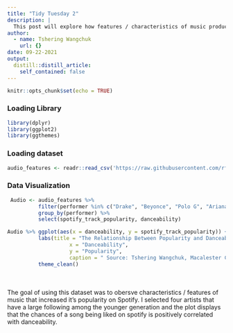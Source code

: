 ```yaml
---
title: "Tidy Tuesday 2"
description: |
  This post will explore how features / characteristics of music production affect their popularity on Spotify
author:
  - name: Tshering Wangchuk
    url: {}
date: 09-22-2021
output:
  distill::distill_article:
    self_contained: false
---
```


```r
knitr::opts_chunk$set(echo = TRUE)
```

### Loading Library

```r
library(dplyr)
library(ggplot2)
library(ggthemes)
```

### Loading dataset

```r
audio_features <- readr::read_csv('https://raw.githubusercontent.com/rfordatascience/tidytuesday/master/data/2021/2021-09-14/audio_features.csv')
```

### Data Visualization 

```r
 Audio <- audio_features %>% 
          filter(performer %in% c("Drake", "Beyonce", "Polo G", "Ariana Grande")) %>%
          group_by(performer) %>%
          select(spotify_track_popularity, danceability)

Audio %>% ggplot(aes(x = danceability, y = spotify_track_popularity)) + geom_smooth(method = lm) + 
          labs(title = "The Relationship Between Popularity and Danceability on Spotify",
                    x = "Danceability",
                    y = "Popularity",
                    caption = " Source: Tshering Wangchuk, Macalester College") + 
          theme_clean()
```
<br>
<br> The goal of using this dataset was to obersve characteristics / features of music that increased it's popularity on Spotify. I selected four artists that have a large following among the younger generation and the plot displays that the chances of a song being liked on spotify is positively correlated with danceability. 


